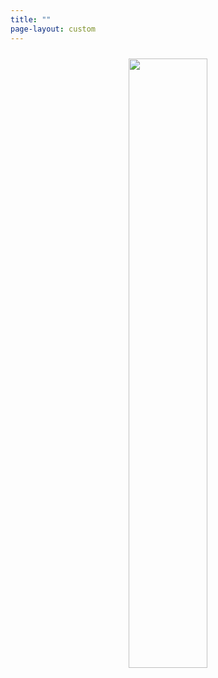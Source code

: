 ```yaml
---
title: ""
page-layout: custom
---
```



<div class="index-page">

<div style="text-align: center; margin-bottom: 20px;">
  <p style="color: white; font-weight: bold; font-size: 24px; word-wrap: break-word;">
  </p>
  
![](images/coming_soon.png){width="50%"}